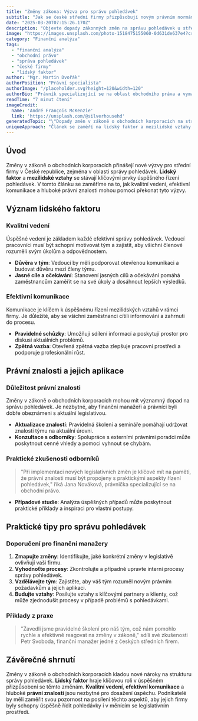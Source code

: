 ```yaml
---
title: "Změny zákona: Výzva pro správu pohledávek"
subtitle: "Jak se české střední firmy přizpůsobují novým právním normám"
date: "2025-03-20T07:15:26.170Z"
description: "Objevte dopady zákonných změn na správu pohledávek u středních firem v ČR."
image: "https://images.unsplash.com/photo-1518475155060-0d631de637e4?crop=entropy&cs=tinysrgb&fit=max&fm=jpg&ixid=M3w3MjA5MjJ8MHwxfHJhbmRvbXx8fHx8fHx8fDE3NDI0NTQ5MjZ8&ixlib=rb-4.0.3&q=80&w=1080"
category: "Finanční analýza"
tags:
  - "finanční analýza"
  - "obchodní právo"
  - "správa pohledávek"
  - "české firmy"
  - "lidský faktor"
author: "Mgr. Martin Dvořák"
authorPosition: "Právní specialista"
authorImage: "/placeholder.svg?height=120&width=120"
authorBio: "Právník specializující se na oblast obchodního práva a vymáhání pohledávek s praxí v advokacii."
readTime: "7 minut čtení"
imageCredit:
  name: 'André François McKenzie'
  link: 'https://unsplash.com/@silverhousehd'
generatedTopic: "\"Dopady změn v zákoně o obchodních korporacích na strukturu správy pohledávek u českých středních firem\""
uniqueApproach: "Článek se zaměří na lidský faktor a mezilidské vztahy jako klíčové prvky úspěšné správy pohledávek, zdůrazňující potřebu kvalitního vedení, komunikace a právní znalosti v době legislativních změn. Navíc, bude obsahovat rozhovory s finančními manažery a právníky, kteří sdílejí své praktické zkušenosti z implementace nových postupů řízení, což dodá článku osobní a praktický rozměr."
---
```


## Úvod

Změny v zákoně o obchodních korporacích přinášejí nové výzvy pro střední firmy v České republice, zejména v oblasti správy pohledávek. **Lidský faktor** a **mezilidské vztahy** se stávají klíčovými prvky úspěšného řízení pohledávek. V tomto článku se zaměříme na to, jak kvalitní vedení, efektivní komunikace a hluboké právní znalosti mohou pomoci překonat tyto výzvy. 

## Význam lidského faktoru

### Kvalitní vedení

Úspěšné vedení je základem každé efektivní správy pohledávek. Vedoucí pracovníci musí být schopni motivovat tým a zajistit, aby všichni členové rozuměli svým úkolům a odpovědnostem. 

- **Důvěra v tým**: Vedoucí by měli podporovat otevřenou komunikaci a budovat důvěru mezi členy týmu.
- **Jasné cíle a očekávání**: Stanovení jasných cílů a očekávání pomáhá zaměstnancům zaměřit se na své úkoly a dosáhnout lepších výsledků.

### Efektivní komunikace

Komunikace je klíčem k úspěšnému řízení mezilidských vztahů v rámci firmy. Je důležité, aby se všichni zaměstnanci cítili informováni a zahrnuti do procesu.

- **Pravidelné schůzky**: Umožňují sdílení informací a poskytují prostor pro diskusi aktuálních problémů.
- **Zpětná vazba**: Otevřená zpětná vazba zlepšuje pracovní prostředí a podporuje profesionální růst.

## Právní znalosti a jejich aplikace

### Důležitost právní znalosti

Změny v zákoně o obchodních korporacích mohou mít významný dopad na správu pohledávek. Je nezbytné, aby finanční manažeři a právníci byli dobře obeznámeni s aktuální legislativou.

- **Aktualizace znalostí**: Pravidelná školení a semináře pomáhají udržovat znalosti týmu na aktuální úrovni.
- **Konzultace s odborníky**: Spolupráce s externími právními poradci může poskytnout cenné vhledy a pomoci vyhnout se chybám.

### Praktické zkušenosti odborníků

> "Při implementaci nových legislativních změn je klíčové mít na paměti, že právní znalosti musí být propojeny s praktickými aspekty řízení pohledávek," říká Jana Nováková, právnička specializující se na obchodní právo.

- **Případové studie**: Analýza úspěšných případů může poskytnout praktické příklady a inspiraci pro vlastní postupy.

## Praktické tipy pro správu pohledávek

### Doporučení pro finanční manažery

1. **Zmapujte změny**: Identifikujte, jaké konkrétní změny v legislativě ovlivňují vaši firmu.
2. **Vyhodnoťte procesy**: Zkontrolujte a případně upravte interní procesy správy pohledávek.
3. **Vzdělávejte tým**: Zajistěte, aby váš tým rozuměl novým právním požadavkům a jejich aplikaci.
4. **Budujte vztahy**: Posilujte vztahy s klíčovými partnery a klienty, což může zjednodušit procesy v případě problémů s pohledávkami.

### Příklady z praxe

> "Zavedli jsme pravidelné školení pro náš tým, což nám pomohlo rychle a efektivně reagovat na změny v zákoně," sdílí své zkušenosti Petr Svoboda, finanční manažer jedné z českých středních firem.

## Závěrečné shrnutí

Změny v zákoně o obchodních korporacích kladou nové nároky na strukturu správy pohledávek. **Lidský faktor** hraje klíčovou roli v úspěšném přizpůsobení se těmto změnám. **Kvalitní vedení**, **efektivní komunikace** a hluboké **právní znalosti** jsou nezbytné pro dosažení úspěchu. Podnikatelé by měli zaměřit svou pozornost na posílení těchto aspektů, aby jejich firmy byly schopny úspěšně řídit pohledávky i v měnícím se legislativním prostředí.